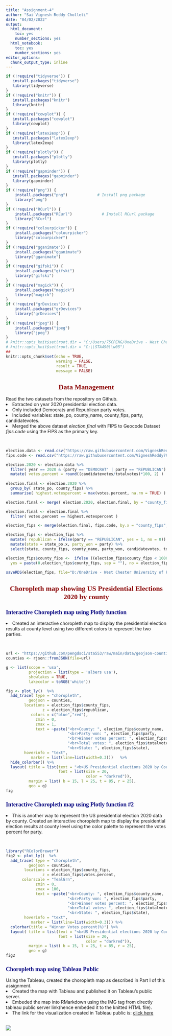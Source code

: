 ```yaml
---
title: "Assignment-4"
author: "Sai Vignesh Reddy Cholleti"
date: "04/02/2022"
output:
  html_document: 
    toc: yes
    number_sections: yes
  html_notebook:
    toc: yes
    number_sections: yes
editor_options:
  chunk_output_type: inline
---
```


<style type="text/css">

div#TOC li {
    list-style:none;
    background-image:none;
    background-repeat:none;
    background-position:0;
}
h1.title {
  font-size: 24px;
  color: DarkRed;
  text-align: center;
}
h4.author { /* Header 4 - and the author and data headers use this too  */
    font-size: 18px;
  font-family: "Times New Roman", Times, serif;
  color: DarkRed;
  text-align: center;
}
h4.date { /* Header 4 - and the author and data headers use this too  */
  font-size: 18px;
  font-family: "Times New Roman", Times, serif;
  color: DarkBlue;
  text-align: center;
}
h1 { /* Header 1 - and the author and data headers use this too  */
    font-size: 22px;
    font-family: "Times New Roman", Times, serif;
    color: darkred;
    text-align: center;
}
h2 { /* Header 2 - and the author and data headers use this too  */
    font-size: 18px;
    font-family: "Times New Roman", Times, serif;
    color: navy;
    text-align: left;
}

h3 { /* Header 3 - and the author and data headers use this too  */
    font-size: 15px;
    font-family: "Times New Roman", Times, serif;
    color: navy;
    text-align: left;
}

h4 { /* Header 4 - and the author and data headers use this too  */
    font-size: 18px;
    font-family: "Times New Roman", Times, serif;
    color: darkred;
    text-align: left;
}
</style>

```r
if (!require("tidyverse")) {
   install.packages("tidyverse")
   library(tidyverse)
}
if (!require("knitr")) {
   install.packages("knitr")
   library(knitr)
}
if (!require("cowplot")) {
   install.packages("cowplot")
   library(cowplot)
}
if (!require("latex2exp")) {
   install.packages("latex2exp")
   library(latex2exp)
}
if (!require("plotly")) {
   install.packages("plotly")
   library(plotly)
}
if (!require("gapminder")) {
   install.packages("gapminder")
   library(gapminder)
}
if (!require("png")) {
    install.packages("png")             # Install png package
    library("png")
}
if (!require("RCurl")) {
    install.packages("RCurl")             # Install RCurl package
    library("RCurl")
}
if (!require("colourpicker")) {
    install.packages("colourpicker")              
    library("colourpicker")
}
if (!require("gganimate")) {
    install.packages("gganimate")              
    library("gganimate")
}
if (!require("gifski")) {
    install.packages("gifski")              
    library("gifski")
}
if (!require("magick")) {
    install.packages("magick")              
    library("magick")
}
if (!require("grDevices")) {
    install.packages("grDevices")              
    library("grDevices")
}
if (!require("jpeg")) {
    install.packages("jpeg")              
    library("jpeg")
}
# knitr::opts_knit$set(root.dir = "C:/Users/75CPENG/OneDrive - West Chester University of PA/Documents")
# knitr::opts_knit$set(root.dir = "C:\\STA490\\w05")
##
knitr::opts_chunk$set(echo = TRUE,       
                      warning = FALSE,   
                      result = TRUE,   
                      message = FALSE)
```

# Data Management

Read the two datasets from the repository on Github.
<li>Extracted on year 2020 presidential election data.</li>
<li>Only included Democrats and Republican party votes.</li>
<li>Included variables: state_po, county_name, county_fips, party, candidatevotes.</li>
<li>Merged the above dataset *election.final* with FIPS to Geocode Dataset *fips.code* using the FIPS as the primary key.</li>
<br>
```r

election.data <- read.csv("https://raw.githubusercontent.com/VigneshReddy79/STA553-DataViz/main/Datasets/countypresidential_election_2000-2020.csv")
fips.code <- read.csv("https://raw.githubusercontent.com/VigneshReddy79/STA553-DataViz/main/Datasets/fips2geocode.csv")

election.2020 <- election.data %>%
  filter( year == 2020 & (party == "DEMOCRAT" | party == "REPUBLICAN") ) %>%
  mutate( votes.percent = round((candidatevotes/totalvotes)*100, 2) )
  
election.final <- election.2020 %>%
  group_by( state_po, county_fips) %>%
  summarise( highest.votespercent = max(votes.percent, na.rm = TRUE) )

election.final <- merge( election.2020, election.final, by = "county_fips", all.x = FALSE)

election.final <- election.final %>%
  filter( votes.percent == highest.votespercent )

election_fips <- merge(election.final, fips.code, by.x = "county_fips", by.y = "fips", all.x =                        FALSE)

election_fips <- election_fips %>%
  mutate( republican = ifelse(party == "REPUBLICAN", yes = 1, no = 0)) %>%
  mutate(state = state_po.x, party_won = party) %>%
  select(state, county_fips, county_name, party_won, candidatevotes, totalvotes, votes.percent,          republican, lat, lon)

election_fips$county_fips <-  ifelse ((election_fips$county_fips < 10000),
  yes = paste(0,election_fips$county_fips, sep = ""), no = election_fips$county_fips)

saveRDS(election_fips, file="D:/OneDrive - West Chester University of PA/Documents/Spring'22/STA553-DataViz/git/Datasets/election_fips.RData")

```

# Choropleth map showing US Presidential Elections 2020 by county

## Interactive Choropleth map using Plotly function

<li>Created an interactive choropleth map to display the presidential election results at county level using two different colors to represent the two parties.</li>
<br>
```r

url <- "https://github.com/pengdsci/sta553/raw/main/data/geojson-counties-fips.json"
counties <- rjson::fromJSON(file=url)

g <- list(scope = 'usa',
          projection = list(type = 'albers usa'),
          showlakes = TRUE,
          lakecolor = toRGB('white'))

fig <- plot_ly()  %>% 
  add_trace( type = "choropleth",
          geojson = counties,
        locations = election_fips$county_fips,
                z = election_fips$republican,
           colors = c("blue","red"),
             zmin = 0,
             zmax = 1,
             text = ~paste("<br>County: ", election_fips$county_name,
                           "<br>Party won: ", election_fips$party,
                           "<br>Winner votes percent: ", election_fips$votes.percent,
                           "<br>Total votes: ", election_fips$totalvotes,
                           "<br>State: ", election_fips$state),
        hoverinfo = "text",
           marker = list(line=list(width=0.3)))   %>% 
  hide_colorbar() %>%
  layout( title = list(text = "<b>US Presidential elections 2020 by County</b>",
                       font = list(size = 20,
                                   color = "darkred")),
          margin = list( b = 15, l = 25, t = 85, r = 25),
          geo = g)
fig
```

## Interactive Choropleth map using Plotly function #2

<li> This is another way to represent the US presidential election 2020 data by county. Created an interactive choropleth map to display the presidential election results at county level using the color palette to represent the votes percent for party.</li>
<br>
```r
library("RColorBrewer")
fig2 <- plot_ly()  %>% 
  add_trace( type = "choropleth",
          geojson = counties,
        locations = election_fips$county_fips,
                z = election_fips$votes.percent,
       colorscale = "TealGrn",  
             zmin = 0,
             zmax = 100,
             text = ~paste("<br>County: ", election_fips$county_name,
                           "<br>Party won: ", election_fips$party,
                           "<br>Winner votes percent: ", election_fips$votes.percent,
                           "<br>Total votes: ", election_fips$totalvotes,
                           "<br>State: ", election_fips$state),
        hoverinfo = "text",
           marker = list(line=list(width=0.3))) %>% 
  colorbar(title = "Winner Votes percent(%)") %>% 
  layout( title = list(text = "<b>US Presidential elections 2020 by County</b>",
                       font = list(size = 20,
                                   color = "darkred")),
          margin = list( b = 15, l = 25, t = 85, r = 25),
          geo = g)
fig2
```

## Choropleth map using Tableau Public

Using the Tableau, created the choropleth map as described in Part I of this assignment.
<li>Created the map with Tableau and published it on Tableau's public server.</li>
<li>Embeded the map into RMarkdown using the IMG tag from directly tableau public server link(hence embeded it to the knitted HTML file).</li>
<li>The link for the visualization created in Tableau public is: <a href="https://public.tableau.com/views/USpresidentialelections2020/Sheet1?:language=en-US&:display_count=n&:origin=viz_share_link" target="_blank">click here</a> </li>
<br>
<img src= "https://public.tableau.com/static/images/US/USpresidentialelections2020/Sheet1/1.png"> </img>
<br>
<br>
